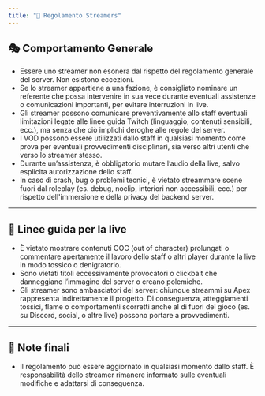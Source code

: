 ```yaml
---
title: "🎥 Regolamento Streamers"
---
```


## 🎭 Comportamento Generale

- Essere uno streamer non esonera dal rispetto del regolamento generale del server. Non esistono eccezioni.
- Se lo streamer appartiene a una fazione, è consigliato nominare un referente che possa intervenire in sua vece durante eventuali assistenze o comunicazioni importanti, per evitare interruzioni in live.
- Gli streamer possono comunicare preventivamente allo staff eventuali limitazioni legate alle linee guida Twitch (linguaggio, contenuti sensibili, ecc.), ma senza che ciò implichi deroghe alle regole del server.
- I VOD possono essere utilizzati dallo staff in qualsiasi momento come prova per eventuali provvedimenti disciplinari, sia verso altri utenti che verso lo streamer stesso.
- Durante un’assistenza, è obbligatorio mutare l’audio della live, salvo esplicita autorizzazione dello staff.
- In caso di crash, bug o problemi tecnici, è vietato streammare scene fuori dal roleplay (es. debug, noclip, interiori non accessibili, ecc.) per rispetto dell'immersione e della privacy del backend server.

---

## 📢 Linee guida per la live

- È vietato mostrare contenuti OOC (out of character) prolungati o commentare apertamente il lavoro dello staff o altri player durante la live in modo tossico o denigratorio.
- Sono vietati titoli eccessivamente provocatori o clickbait che danneggiano l’immagine del server o creano polemiche.
- Gli streamer sono ambasciatori del server: chiunque streammi su Apex rappresenta indirettamente il progetto. Di conseguenza, atteggiamenti tossici, flame o comportamenti scorretti anche al di fuori del gioco (es. su Discord, social, o altre live) possono portare a provvedimenti.

---

## 📌 Note finali

- Il regolamento può essere aggiornato in qualsiasi momento dallo staff. È responsabilità dello streamer rimanere informato sulle eventuali modifiche e adattarsi di conseguenza.
